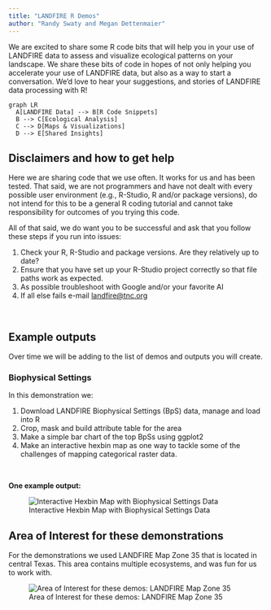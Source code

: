 ```yaml
---
title: "LANDFIRE R Demos"
author: "Randy Swaty and Megan Dettenmaier"
---
```


We are excited to share some R code bits that will help you in your use of LANDFIRE data to assess and visualize ecological patterns on your landscape.  We share these bits of code in hopes of not only helping you accelerate your use of LANDFIRE data, but also as a way to start a conversation.  We'd love to hear your suggestions, and stories of LANDFIRE data processing with R!

```mermaid
graph LR
  A[LANDFIRE Data] --> B[R Code Snippets]
  B --> C[Ecological Analysis]
  C --> D[Maps & Visualizations]
  D --> E[Shared Insights]
```


## Disclaimers and how to get help

Here we are sharing code that we use often.  It works for us and has been tested.  That said, we are not programmers and have not dealt with every possible user environment (e.g., R-Studio, R and/or package versions), do not intend for this to be a general R coding tutorial and cannot take responsibility for outcomes of you trying this code.

All of that said, we do want you to be successful and ask that you follow these steps if you run into issues:

1. Check your R, R-Studio and package versions.  Are they relatively up to date?
2. Ensure that you have set up your R-Studio project correctly so that file paths work as expected.
3. As possible troubleshoot with Google and/or your favorite AI
4. If all else fails e-mail [landfire@tnc.org](mailto:landfire@tnc.org)


<br>

## Example outputs

Over time we will be adding to the list of demos and outputs you will create.

### Biophysical Settings

In this demonstration we:

1.  Download LANDFIRE Biophysical Settings (BpS) data, manage and load into R
2.  Crop, mask and build attribute table for the area
3.  Make a simple bar chart of the top BpSs using ggplot2
4.  Make an interactive hexbin map as one way to tackle some of the challenges of mapping categorical raster data. 

<br>

**One example output:**

![Interactive Hexbin Map with Biophysical Settings Data](assets/bps_map.jpg){fig-alt="A hexbin map for LANDFIRE Map ZOne 35 in central Texas with an arrow inditating the Biophysical Setting for one hexbin."}




## Area of Interest for these demonstrations

For the demonstrations we used LANDFIRE Map Zone 35 that is located in central Texas.  This area contains multiple ecosystems, and was fun for us to work with.  




![Area of Interest for these demos: LANDFIRE Map Zone 35](assets/mz35.jpg){fig-alt="A map of LANDFIRE Map Zone 35, which is a large circular area in central Texas."}


